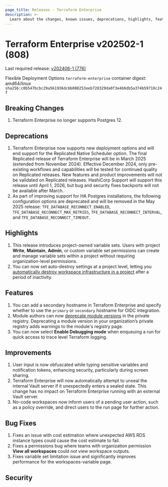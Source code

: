 ```yaml
---
page_title: Releases - Terraform Enterprise
description: >-
  Learn about the changes, known issues, deprecations, highlights, features, improvements, bug fixes, and security fixes for the v202502-1 (808) release.
---
```


# Terraform Enterprise v202502-1 (808)

Last required release: [v202406-1 (776)](/terraform/enterprise/releases/2024/v202406-1)

Flexible Deployment Options `terraform-enterprise` container digest: amd64/linux `sha256:c0b547bcbc29a561936dc6b088253eeb728329da0f3e4b6db5a374b59710c24f`

## Breaking Changes

1. Terraform Enterprise no longer supports Postgres 12.

## Deprecations

1. Terraform Enterprise now supports new deployment options and will end support for the Replicated Native Scheduler option.
The final Replicated release of Terraform Enterprise will be in March 2025 (extended from November 2024). Effective December 2024,
only pre-existing workflows and capabilities will be tested for continued quality on Replicated releases. New features and product
improvements will not be validated on Replicated releases. HashiCorp Support will support this release until April 1, 2026, but
bug and security fixes backports will not be available after March.
2. As part of improving support for HA Postgres installations, the following configuration options are deprecated and will be removed in the May 2025 release: `TFE_DATABASE_RECONNECT_ENABLED`, `TFE_DATABASE_RECONNECT_MAX_RETRIES`, `TFE_DATABASE_RECONNECT_INTERVAL`, and `TFE_DATABASE_RECONNECT_TIMEOUT`.

## Highlights
1. This release introduces project-owned variable sets. Users with project **Write**, **Maintain**, **Admin**, or custom variable set permissions can create and manage variable sets within a project without requiring organization-level permissions.
1. You can now set auto-destroy settings at a project level, letting you [automatically destroy workspace infrastructure in a project](/terraform/enterprise/projects/manage#automatically-destroy-inactive-workspaces) after a period of inactivity.

## Features

1. You can add a secondary hostname in Terraform Enterprise and specify whether to use the `primary` or `secondary` hostname for OIDC integration.
1. Module authors can now [deprecate module versions](/terraform/enterprise/registry/manage-module-versions) in the private registry. Deprecating a module version in your organization’s private registry adds warnings to the module's registry page.
1. You can now select **Enable Debugging mode** when enqueuing a run for quick access to trace level Terraform logging.

## Improvements

1. User input is now obfuscated while typing sensitive variables and notification tokens, enhancing security, particularly during screen sharing.
1. Terraform Enterprise will now automatically attempt to unseal the internal Vault server if it unexpectedly enters a sealed state. This change has no impact on Terraform Enterprise running with an external Vault server.
1. No-code workspaces now inform users of a pending user action, such as a policy override, and direct users to the run page for further action.

## Bug Fixes

1. Fixes an issue with cost estimation where unexpected AWS RDS instance types could cause the cost estimate to fail.
1. Fixes a permissions bug where teams with organization permission **View all workspaces** could not view workspace outputs.
1. Fixes variable set limitation issue and significantly improves performance for the workspaces-variable page.


## Security
